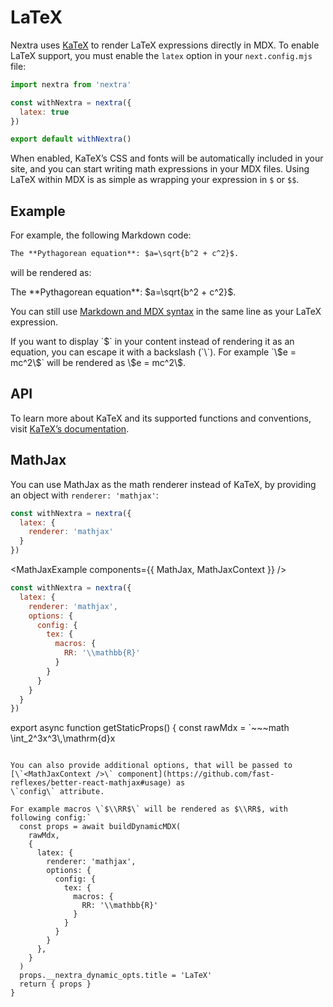 
# LaTeX

Nextra uses [KaTeX](https://katex.org/) to render LaTeX expressions directly in MDX.
To enable LaTeX support, you must enable the `latex` option in your `next.config.mjs` file:

```js filename="next.config.mjs" {4}
import nextra from 'nextra'

const withNextra = nextra({
  latex: true
})

export default withNextra()
```

When enabled, KaTeX’s CSS and fonts will be automatically included in your site, and you can start writing math expressions in your MDX files. Using LaTeX within MDX is as simple as wrapping your expression in `$` or `$$`.

## Example

For example, the following Markdown code:

```md filename="page.md"
The **Pythagorean equation**: $a=\sqrt{b^2 + c^2}$.
```

will be rendered as:

<div className="mt-6 rounded-xl border border-gray-200 p-4 dark:border-gray-900">
  The **Pythagorean equation**: $a=\sqrt{b^2 + c^2}$.
</div>

You can still use [Markdown and MDX syntax](../markdown) in the same line as your LaTeX expression.

<Callout>
  If you want to display `$` in your content instead of rendering it as an
  equation, you can escape it with a backslash (`\`). For example `\$e = mc^2\$`
  will be rendered as \$e = mc^2\$.
</Callout>

## API

To learn more about KaTeX and its supported functions and conventions, visit
[KaTeX’s documentation](https://katex.org/docs/supported.html).

## MathJax

You can use MathJax as the math renderer instead of KaTeX, by providing an object with
`renderer: 'mathjax'`:

```js filename="next.config.mjs"
const withNextra = nextra({
  latex: {
    renderer: 'mathjax'
  }
})
```

<MathJaxExample components={{ MathJax, MathJaxContext }} />

```js filename="next.config.mjs" {4-12}
const withNextra = nextra({
  latex: {
    renderer: 'mathjax',
    options: {
      config: {
        tex: {
          macros: {
            RR: '\\mathbb{R}'
          }
        }
      }
    }
  }
})
```

export async function getStaticProps() {
  const rawMdx = `~~~math
\\int_2^3x^3\\,\\mathrm{d}x
~~~

You can also provide additional options, that will be passed to
[\`<MathJaxContext />\` component](https://github.com/fast-reflexes/better-react-mathjax#usage) as
\`config\` attribute.

For example macros \`$\\RR$\` will be rendered as $\\RR$, with following config:`
  const props = await buildDynamicMDX(
    rawMdx,
    {
      latex: {
        renderer: 'mathjax',
        options: {
          config: {
            tex: {
              macros: {
                RR: '\\mathbb{R}'
              }
            }
          }
        }
      },
    }
  )
  props.__nextra_dynamic_opts.title = 'LaTeX'
  return { props }
}

